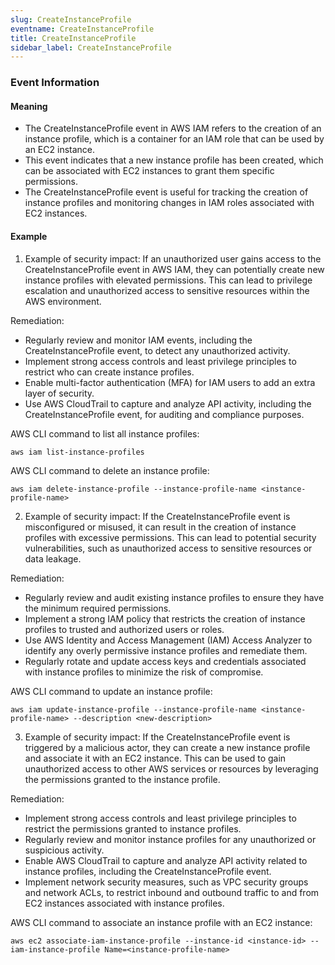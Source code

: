 ```yaml
--- 
slug: CreateInstanceProfile
eventname: CreateInstanceProfile
title: CreateInstanceProfile
sidebar_label: CreateInstanceProfile
---
```

                       
### Event Information

#### Meaning

- The CreateInstanceProfile event in AWS IAM refers to the creation of an instance profile, which is a container for an IAM role that can be used by an EC2 instance.
- This event indicates that a new instance profile has been created, which can be associated with EC2 instances to grant them specific permissions.
- The CreateInstanceProfile event is useful for tracking the creation of instance profiles and monitoring changes in IAM roles associated with EC2 instances.

#### Example

1. Example of security impact: If an unauthorized user gains access to the CreateInstanceProfile event in AWS IAM, they can potentially create new instance profiles with elevated permissions. This can lead to privilege escalation and unauthorized access to sensitive resources within the AWS environment.

Remediation:
- Regularly review and monitor IAM events, including the CreateInstanceProfile event, to detect any unauthorized activity.
- Implement strong access controls and least privilege principles to restrict who can create instance profiles.
- Enable multi-factor authentication (MFA) for IAM users to add an extra layer of security.
- Use AWS CloudTrail to capture and analyze API activity, including the CreateInstanceProfile event, for auditing and compliance purposes.

AWS CLI command to list all instance profiles:
```
aws iam list-instance-profiles
```

AWS CLI command to delete an instance profile:
```
aws iam delete-instance-profile --instance-profile-name <instance-profile-name>
```

2. Example of security impact: If the CreateInstanceProfile event is misconfigured or misused, it can result in the creation of instance profiles with excessive permissions. This can lead to potential security vulnerabilities, such as unauthorized access to sensitive resources or data leakage.

Remediation:
- Regularly review and audit existing instance profiles to ensure they have the minimum required permissions.
- Implement a strong IAM policy that restricts the creation of instance profiles to trusted and authorized users or roles.
- Use AWS Identity and Access Management (IAM) Access Analyzer to identify any overly permissive instance profiles and remediate them.
- Regularly rotate and update access keys and credentials associated with instance profiles to minimize the risk of compromise.

AWS CLI command to update an instance profile:
```
aws iam update-instance-profile --instance-profile-name <instance-profile-name> --description <new-description>
```

3. Example of security impact: If the CreateInstanceProfile event is triggered by a malicious actor, they can create a new instance profile and associate it with an EC2 instance. This can be used to gain unauthorized access to other AWS services or resources by leveraging the permissions granted to the instance profile.

Remediation:
- Implement strong access controls and least privilege principles to restrict the permissions granted to instance profiles.
- Regularly review and monitor instance profiles for any unauthorized or suspicious activity.
- Enable AWS CloudTrail to capture and analyze API activity related to instance profiles, including the CreateInstanceProfile event.
- Implement network security measures, such as VPC security groups and network ACLs, to restrict inbound and outbound traffic to and from EC2 instances associated with instance profiles.

AWS CLI command to associate an instance profile with an EC2 instance:
```
aws ec2 associate-iam-instance-profile --instance-id <instance-id> --iam-instance-profile Name=<instance-profile-name>
```


 